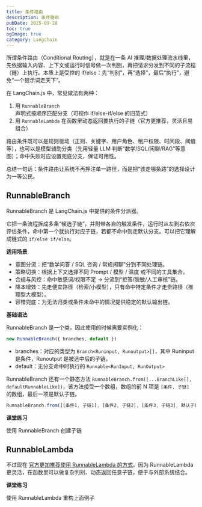 ```yaml
---
title: 条件路由
description: 条件路由
pubDate: 2025-09-28
toc: true
ogImage: true
category: Langchain
---
```


所谓条件路由（Conditional Routing），就是在一条 AI 推理/数据处理流水线里，先依据输入内容、上下文或运行时信号做一次判别，再把请求分发到不同的子流程（链）上执行。本质上是受控的 if/else：先“判别”，再“选择”，最后“执行”，避免“一个提示词走天下”。

在 LangChain.js 中，常见做法有两种：

1. 用 `RunnableBranch` 声明式按顺序匹配分支（可视作 if/else-if/else 的旧范式）
2. 用 `RunnableLambda` 在函数里动态返回要执行的子链（官方更推荐，灵活且易组合）

路由条件既可以是规则驱动（正则、关键字、用户角色、租户权限、时间段、阈值等），也可以是模型辅助分类（先用轻量 LLM 判断“数学/SQL/闲聊/RAG”等意图）；命中失败时应设置兜底分支，保证可用性。

总结一句话：条件路由让系统不再押注单一路径，而是把“该走哪条路”的选择设计为一等公民。

## RunnableBranch

RunnableBranch 是 LangChain.js 中提供的条件分派器。

它把一条流程拆成多条“候选子链”，并附带各自的触发条件，运行时从左到右依次评估条件，命中第一个就执行对应子链，若都不命中则走默认分支。可以把它理解成链式的 `if/else if/else`。

**适用场景**

- 意图分流：把“数学问答 / SQL 咨询 / 常规闲聊”分到不同处理链。
- 策略切换：根据上下文选择不同 Prompt / 模型 / 温度 或不同的工具集合。
- 合规与风控：命中敏感词/权限不足 → 分流到“拒答/脱敏/人工审核”链。
- 降本增效：先走便宜路径（检索/小模型），只有命中特定条件才走贵路径（推理型大模型）。
- 容错兜底：为无法归类或条件未命中的情况提供稳定的默认输出链。

**基础语法**

RunnableBranch 是一个类，因此使用的时候需要实例化：

```js
new RunnableBranch({ branches, default })
```

- branches：对应的类型为 `Branch<Runinput, Runoutput>[]`，其中 Runinput 是条件，Runoutput 是被选中后的子链。
- default：无分支命中时执行的 `Runnable<RunInput, RunOutput>`

RunnableBranch 还有一个静态方法 `RunnableBranch.from([...BranchLike[], defaultRunnableLike])`，该方法接受一个数组，数组的前 N 项是 `[条件, 子链]` 的数组，最后一项是默认子链。

```js
RunnableBranch.from([[条件1, 子链1], [条件2, 子链2], [条件3, 子链3], 默认子链])
```

**课堂练习**

使用 RunnableBranch 创建子链

## RunnableLambda

不过现在 [官方更加推荐使用 RunnableLambda 的方式](https://js.langchain.com/docs/how_to/routing/?utm_source=chatgpt.com)。因为 RunnableLambda 更灵活，在函数里可以做复杂判别、动态返回任意子链，便于与外部系统结合。

**课堂练习**

使用 RunnableLambda 重构上面例子
